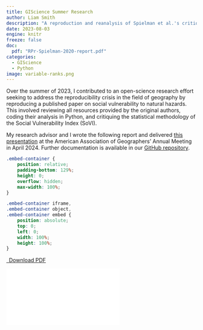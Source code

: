 ```yaml
---
title: GIScience Summer Research
author: Liam Smith
description: "A reproduction and reanalysis of Spielman et al.'s critique of the Social Vulnerability Index (SoVI)."
date: 2023-08-03
engine: knitr
freeze: false
doc:
  pdf: "RPr-Spielman-2020-report.pdf"
categories:
  - GIScience
  - Python
image: variable-ranks.png
---
```


Over the summer of 2023, I contributed to an open-science research effort seeking to address the reproducibility crisis in the field of geography by reproducing a published paper on social vulnerability to natural hazards. 
This involved reviewing all resources provided by the original authors, coding their analysis in Python, and critiquing the statistical methodology of the Social Vulnerability Index (SoVI).

My research advisor and I wrote the following report and delivered [this presentation](AAG-Spielman.pdf) at the American Association of Geographers' Annual Meeting in April 2024.
Further documentation is available in our [GitHub repository](https://github.com/HEGSRR/RPl-Spielman-2020).

```css
.embed-container {
    position: relative;
    padding-bottom: 129%;
    height: 0;
    overflow: hidden;
    max-width: 100%;
}

.embed-container iframe,
.embed-container object,
.embed-container embed {
    position: absolute;
    top: 0;
    left: 0;
    width: 100%;
    height: 100%;
}
```

```{=html}
<p class="text-center">
  <a class="btn btn-primary btn-lg doc-download" href="`r rmarkdown::metadata$doc$pdf`" target="_blank">
    <i class="fa-solid fa-file-arrow-down"></i>&ensp;Download PDF
  </a>
</p>

<div class="embed-container">
  <iframe src="`r rmarkdown::metadata$doc$pdf`" style="border: 0.5px"></iframe>
</div>
```